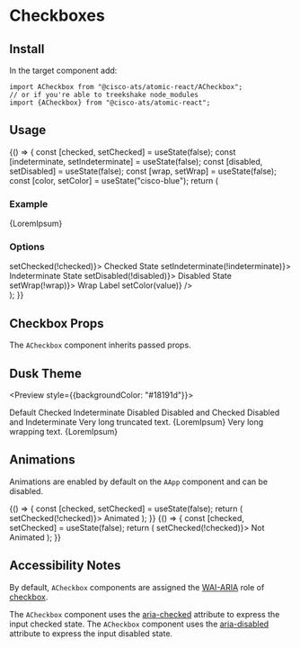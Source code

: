 

<Meta title="Components/Checkboxes" component={ACheckbox} />

# Checkboxes

## Install

In the target component add:

```
import ACheckbox from "@cisco-ats/atomic-react/ACheckbox";
// or if you're able to treekshake node_modules
import {ACheckbox} from "@cisco-ats/atomic-react";
```

## Usage

<Preview>
  <Story name="usage-1">
    <AApp>
      <YourComponent>
        {() => {
          const [checked, setChecked] = useState(false);
          const [indeterminate, setIndeterminate] = useState(false);
          const [disabled, setDisabled] = useState(false);
          const [wrap, setWrap] = useState(false);
          const [color, setColor] = useState("cisco-blue");
          return (
            <div>
              <h3>Example</h3>
              <ACheckbox
                checked={checked}
                color={color}
                disabled={disabled}
                indeterminate={indeterminate}
                wrap={wrap}>
                {LoremIpsum}
              </ACheckbox>
              <ADivider />
              <h3>Options</h3>
              <div className="d-flex mt-4 flex-column">
                <ACheckbox
                  checked={checked}
                  onClick={() => setChecked(!checked)}>
                  Checked State
                </ACheckbox>
                <ACheckbox
                  checked={indeterminate}
                  onClick={() => setIndeterminate(!indeterminate)}>
                  Indeterminate State
                </ACheckbox>
                <ACheckbox
                  checked={disabled}
                  onClick={() => setDisabled(!disabled)}>
                  Disabled State
                </ACheckbox>
                <ACheckbox checked={wrap} onClick={() => setWrap(!wrap)}>
                  Wrap Label
                </ACheckbox>
                <ASelect
                  label="Color"
                  items={[
                    "cisco-blue",
                    "grape",
                    "magenta--burnt-1",
                    "fern--wash-1",
                    "rgba(238, 85, 65, 0.8)"
                  ]}
                  onSelected={(value) => setColor(value)}
                />
              </div>
            </div>
          );
        }}
      </YourComponent>
    </AApp>
  </Story>
</Preview>

## Checkbox Props

The `ACheckbox` component inherits passed props.

<Props of={ACheckbox} />

## Dusk Theme

<Preview style={{backgroundColor: "#18191d"}}>
  <Story name="dusk-1">
    <AApp defaultTheme="dusk">
      <div className="d-flex flex-column">
        <ACheckbox>Default</ACheckbox>
        <ACheckbox checked>Checked</ACheckbox>
        <ACheckbox indeterminate>Indeterminate</ACheckbox>
        <ACheckbox disabled>Disabled</ACheckbox>
        <ACheckbox disabled checked>
          Disabled and Checked
        </ACheckbox>
        <ACheckbox disabled indeterminate>
          Disabled and Indeterminate
        </ACheckbox>
        <ACheckbox>Very long truncated text. {LoremIpsum}</ACheckbox>
        <ACheckbox wrap>Very long wrapping text. {LoremIpsum}</ACheckbox>
      </div>
    </AApp>
  </Story>
</Preview>

## Animations

Animations are enabled by default on the `AApp` component and can be disabled.

<Preview>
  <Story name="animations-1">
    <AApp>
      <YourComponent>
        {() => {
          const [checked, setChecked] = useState(false);
          return (
            <ACheckbox checked={checked} onClick={() => setChecked(!checked)}>
              Animated
            </ACheckbox>
          );
        }}
      </YourComponent>
    </AApp>
  </Story>
  <Story name="animations-2">
    <AApp animations={false}>
      <YourComponent>
        {() => {
          const [checked, setChecked] = useState(false);
          return (
            <ACheckbox checked={checked} onClick={() => setChecked(!checked)}>
              Not Animated
            </ACheckbox>
          );
        }}
      </YourComponent>
    </AApp>
  </Story>
</Preview>

## Accessibility Notes

By default, `ACheckbox` components are assigned the [WAI-ARIA](https://www.w3.org/WAI/standards-guidelines/aria/) role of [checkbox](https://www.w3.org/TR/wai-aria/#checkbox).

The `ACheckbox` component uses the [aria-checked](https://www.w3.org/TR/wai-aria/#aria-checked) attribute to express the input checked state.
The `ACheckbox` component uses the [aria-disabled](https://www.w3.org/TR/wai-aria/#aria-disabled) attribute to express the input disabled state.
